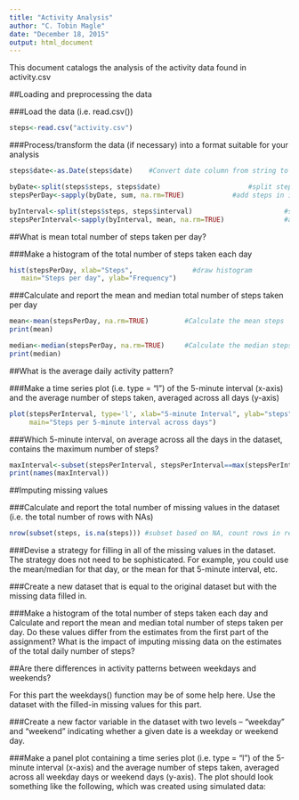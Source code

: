 ```yaml
---
title: "Activity Analysis"
author: "C. Tobin Magle"
date: "December 18, 2015"
output: html_document
---
```


This document catalogs the analysis of the activity data found in activity.csv

##Loading and preprocessing the data

###Load the data (i.e. read.csv())
```r
steps<-read.csv("activity.csv")
```

###Process/transform the data (if necessary) into a format suitable for your analysis
```r
steps$date<-as.Date(steps$date)    #Convert date column from string to date

byDate<-split(steps$steps, steps$date)                      #split steps by date
stepsPerDay<-sapply(byDate, sum, na.rm=TRUE)            #add steps in intervals

byInterval<-split(steps$steps, steps$interval)                       #split steps by interval
stepsPerInterval<-sapply(byInterval, mean, na.rm=TRUE)               #average steps in intervals
```

##What is mean total number of steps taken per day?

###Make a histogram of the total number of steps taken each day
```r
hist(stepsPerDay, xlab="Steps",               #draw histogram
   main="Steps per day", ylab="Frequency")
```

###Calculate and report the mean and median total number of steps taken per day
```r
mean<-mean(stepsPerDay, na.rm=TRUE)         #Calculate the mean steps
print(mean)

median<-median(stepsPerDay, na.rm=TRUE)     #Calculate the median steps
print(median)
```

##What is the average daily activity pattern?

###Make a time series plot (i.e. type = "l") of the 5-minute interval (x-axis) and the average number of steps taken, averaged across all days (y-axis)

```r
plot(stepsPerInterval, type='l', xlab="5-minute Interval", ylab="steps", 
     main="Steps per 5-minute interval across days")
```

###Which 5-minute interval, on average across all the days in the dataset, contains the maximum number of steps?
```r
maxInterval<-subset(stepsPerInterval, stepsPerInterval==max(stepsPerInterval))
print(names(maxInterval))
```

##Imputing missing values


###Calculate and report the total number of missing values in the dataset (i.e. the total number of rows with NAs)

```r
nrow(subset(steps, is.na(steps))) #subset based on NA, count rows in resulting df
```

###Devise a strategy for filling in all of the missing values in the dataset. The strategy does not need to be sophisticated. For example, you could use the mean/median for that day, or the mean for that 5-minute interval, etc.

###Create a new dataset that is equal to the original dataset but with the missing data filled in.

###Make a histogram of the total number of steps taken each day and Calculate and report the mean and median total number of steps taken per day. Do these values differ from the estimates from the first part of the assignment? What is the impact of imputing missing data on the estimates of the total daily number of steps?

##Are there differences in activity patterns between weekdays and weekends?

For this part the weekdays() function may be of some help here. Use the dataset with the filled-in missing values for this part.

###Create a new factor variable in the dataset with two levels -- "weekday" and "weekend" indicating whether a given date is a weekday or weekend day.



###Make a panel plot containing a time series plot (i.e. type = "l") of the 5-minute interval (x-axis) and the average number of steps taken, averaged across all weekday days or weekend days (y-axis). The plot should look something like the following, which was created using simulated data:  

